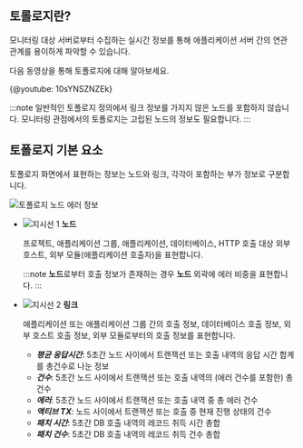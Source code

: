 ## 토롤로지란?

모니터링 대상 서버로부터 수집하는 실시간 정보를 통해 애플리케이션 서버 간의 연관 관계를 용이하게 파악할 수 있습니다.

다음 동영상을 통해 토폴로지에 대해 알아보세요.

{@youtube: 10sYNSZNZEk}

:::note
일반적인 토폴로지 정의에서 링크 정보를 가지지 않은 노드를 포함하지 않습니다. 모니터링 관점에서의 토폴로지는 고립된 노드의 정보도 필요합니다.
:::

## 토폴로지 기본 요소

토폴로지 화면에서 표현하는 정보는 노드와 링크, 각각이 포함하는 부가 정보로 구분합니다.

![토폴로지 노드 에러 정보](/img/topology-element.png)

* ![지시선 1](/img/number-01.png) **노드** 

  프로젝트, 애플리케이션 그룹, 애플리케이션, 데이터베이스, HTTP 호출 대상 외부 호스트, 외부 모듈(애플리케이션 호출자)을 표현합니다.

  :::note
  **노드**로부터 호출 정보가 존재하는 경우 **노드** 외곽에 에러 비중을 표현합니다.
  :::

* ![지시선 2](/img/number-02.png) **링크**
    
  애플리케이션 또는 애플리케이션 그룹 간의 호출 정보, 데이터베이스 호출 정보, 외부 호스트 호출 정보, 외부 모듈로부터의 호출 정보를 표현합니다.
    
  * ***평균 응답시간***: 5초간 노드 사이에서 트랜잭션 또는 호출 내역의 응답 시간 합계를 총건수로 나눈 정보
  * ***건수***: 5초간 노드 사이에서 트랜잭션 또는 호출 내역의 (에러 건수를 포함한) 총건수
  * ***에러***: 5초간 노드 사이에서 트랜잭션 또는 호출 내역 중 총 에러 건수
  * ***액티브 TX***: 노드 사이에서 트랜잭션 또는 호출 중 현재 진행 상태의 건수
  * ***패치 시간***: 5초간 DB 호출 내역의 레코드 취득 시간 총합
  * ***패치 건수***: 5초간 DB 호출 내역의 레코드 취득 건수 총합

